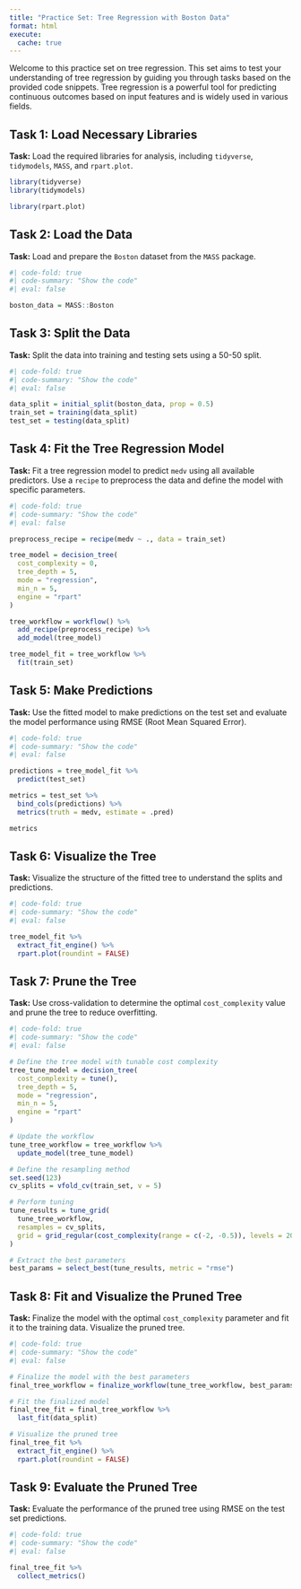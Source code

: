 ```yaml
---
title: "Practice Set: Tree Regression with Boston Data"
format: html
execute: 
  cache: true
---
```


Welcome to this practice set on tree regression. This set aims to test your understanding of tree regression by guiding you through tasks based on the provided code snippets. Tree regression is a powerful tool for predicting continuous outcomes based on input features and is widely used in various fields.

## Task 1: Load Necessary Libraries

**Task:** Load the required libraries for analysis, including `tidyverse`, `tidymodels`, `MASS`, and `rpart.plot`.

```r
library(tidyverse)
library(tidymodels)

library(rpart.plot)
```

## Task 2: Load the Data

**Task:** Load and prepare the `Boston` dataset from the `MASS` package.

```r
#| code-fold: true
#| code-summary: "Show the code"
#| eval: false

boston_data = MASS::Boston
```

## Task 3: Split the Data

**Task:** Split the data into training and testing sets using a 50-50 split.

```r
#| code-fold: true
#| code-summary: "Show the code"
#| eval: false

data_split = initial_split(boston_data, prop = 0.5)
train_set = training(data_split)
test_set = testing(data_split)
```

## Task 4: Fit the Tree Regression Model

**Task:** Fit a tree regression model to predict `medv` using all available predictors. Use a `recipe` to preprocess the data and define the model with specific parameters.

```r
#| code-fold: true
#| code-summary: "Show the code"
#| eval: false

preprocess_recipe = recipe(medv ~ ., data = train_set)

tree_model = decision_tree(
  cost_complexity = 0,
  tree_depth = 5,
  mode = "regression",
  min_n = 5,
  engine = "rpart"
)

tree_workflow = workflow() %>% 
  add_recipe(preprocess_recipe) %>% 
  add_model(tree_model)

tree_model_fit = tree_workflow %>% 
  fit(train_set)
```

## Task 5: Make Predictions

**Task:** Use the fitted model to make predictions on the test set and evaluate the model performance using RMSE (Root Mean Squared Error).

```r
#| code-fold: true
#| code-summary: "Show the code"
#| eval: false

predictions = tree_model_fit %>% 
  predict(test_set)

metrics = test_set %>% 
  bind_cols(predictions) %>% 
  metrics(truth = medv, estimate = .pred)

metrics
```

## Task 6: Visualize the Tree

**Task:** Visualize the structure of the fitted tree to understand the splits and predictions.

```r
#| code-fold: true
#| code-summary: "Show the code"
#| eval: false

tree_model_fit %>% 
  extract_fit_engine() %>% 
  rpart.plot(roundint = FALSE)
```

## Task 7: Prune the Tree

**Task:** Use cross-validation to determine the optimal `cost_complexity` value and prune the tree to reduce overfitting.

```r
#| code-fold: true
#| code-summary: "Show the code"
#| eval: false

# Define the tree model with tunable cost complexity
tree_tune_model = decision_tree(
  cost_complexity = tune(),
  tree_depth = 5,
  mode = "regression",
  min_n = 5,
  engine = "rpart"
)

# Update the workflow
tune_tree_workflow = tree_workflow %>% 
  update_model(tree_tune_model)

# Define the resampling method
set.seed(123)
cv_splits = vfold_cv(train_set, v = 5)

# Perform tuning
tune_results = tune_grid(
  tune_tree_workflow,
  resamples = cv_splits,
  grid = grid_regular(cost_complexity(range = c(-2, -0.5)), levels = 20)
)

# Extract the best parameters
best_params = select_best(tune_results, metric = "rmse")
```

## Task 8: Fit and Visualize the Pruned Tree

**Task:** Finalize the model with the optimal `cost_complexity` parameter and fit it to the training data. Visualize the pruned tree.

```r
#| code-fold: true
#| code-summary: "Show the code"
#| eval: false

# Finalize the model with the best parameters
final_tree_workflow = finalize_workflow(tune_tree_workflow, best_params)

# Fit the finalized model
final_tree_fit = final_tree_workflow %>%
  last_fit(data_split)

# Visualize the pruned tree
final_tree_fit %>% 
  extract_fit_engine() %>% 
  rpart.plot(roundint = FALSE)
```

## Task 9: Evaluate the Pruned Tree

**Task:** Evaluate the performance of the pruned tree using RMSE on the test set predictions.

```r
#| code-fold: true
#| code-summary: "Show the code"
#| eval: false

final_tree_fit %>% 
  collect_metrics()
```
